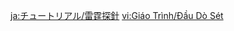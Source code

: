 {{Tutorial
|title    = Lightning Strike Probe
|subtitle = Exploration Knowledge
|type     = Adventure
|icon     = Icon Tutorial Combat.png
|about    = Lightning Strike Probe
|image1   = Tutorial Adventure Lightning Strike Probe.png
|text1    = This ruin device can detect Electro. When it detects characters or monsters {{Color|help|affected by Electro}} nearby, the needle will turn to point in their direction.<br />When the needle points in the right direction, as indicated on the base, something good might happen.
|sort     = 6116
}}

[[ja:チュートリアル/雷霆探針]]
[[vi:Giáo Trình/Đầu Dò Sét]]